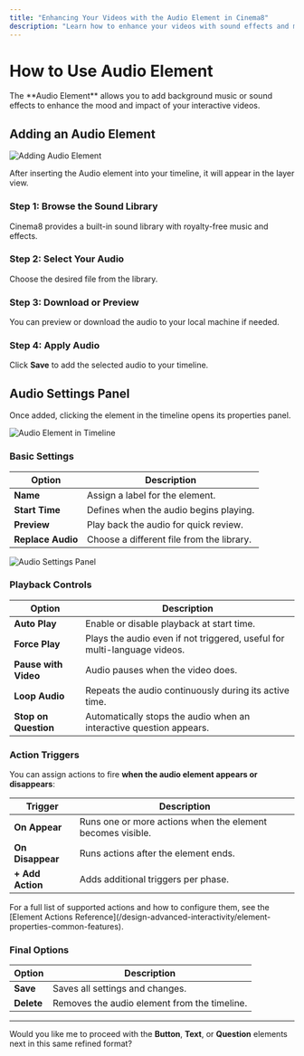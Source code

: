 ```yaml
---
title: "Enhancing Your Videos with the Audio Element in Cinema8"
description: "Learn how to enhance your videos with sound effects and music using the Audio Element in Cinema8."
---
```



# How to Use Audio Element

<Callout type="info">
The **Audio Element** allows you to add background music or sound effects to enhance the mood and impact of your interactive videos.
</Callout>

## Adding an Audio Element

![Adding Audio Element](/screenshot/advanced-interactivity/audio-element-1.webp)

After inserting the Audio element into your timeline, it will appear in the layer view.

<Steps>

### Step 1: Browse the Sound Library

Cinema8 provides a built-in sound library with royalty-free music and effects.

### Step 2: Select Your Audio

Choose the desired file from the library.

### Step 3: Download or Preview

You can preview or download the audio to your local machine if needed.

### Step 4: Apply Audio

Click **Save** to add the selected audio to your timeline.

</Steps>

## Audio Settings Panel

Once added, clicking the element in the timeline opens its properties panel.

![Audio Element in Timeline](/screenshot/advanced-interactivity/audio-element-2.webp)

### Basic Settings

| Option       | Description |
|--------------|-------------|
| **Name**     | Assign a label for the element. |
| **Start Time** | Defines when the audio begins playing. |
| **Preview**  | Play back the audio for quick review. |
| **Replace Audio** | Choose a different file from the library. |

![Audio Settings Panel](/screenshot/advanced-interactivity/audio-element-3.webp)

### Playback Controls

| Option       | Description |
|--------------|-------------|
| **Auto Play** | Enable or disable playback at start time. |
| **Force Play** | Plays the audio even if not triggered, useful for multi-language videos. |
| **Pause with Video** | Audio pauses when the video does. |
| **Loop Audio** | Repeats the audio continuously during its active time. |
| **Stop on Question** | Automatically stops the audio when an interactive question appears. |

### Action Triggers

You can assign actions to fire **when the audio element appears or disappears**:

| Trigger              | Description |
|----------------------|-------------|
| **On Appear**        | Runs one or more actions when the element becomes visible. |
| **On Disappear**     | Runs actions after the element ends. |
| **+ Add Action**     | Adds additional triggers per phase. |

<Callout type="default">
For a full list of supported actions and how to configure them, see the [Element Actions Reference](/design-advanced-interactivity/element-properties-common-features).
</Callout>

### Final Options

| Option       | Description |
|--------------|-------------|
| **Save**     | Saves all settings and changes. |
| **Delete**   | Removes the audio element from the timeline. |

---

Would you like me to proceed with the **Button**, **Text**, or **Question** elements next in this same refined format?
